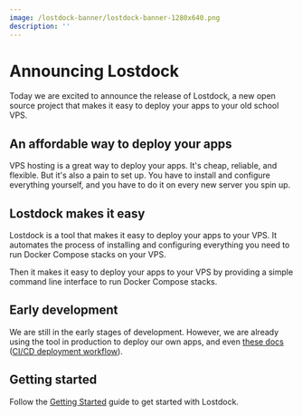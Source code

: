 ```yaml
---
image: /lostdock-banner/lostdock-banner-1280x640.png
description: ''
---
```



# Announcing Lostdock

Today we are excited to announce the release of Lostdock, a new open source project
that makes it easy to deploy your apps to your old school VPS.

## An affordable way to deploy your apps

VPS hosting is a great way to deploy your apps. It's cheap, reliable, and
flexible. But it's also a pain to set up. You have to install and configure
everything yourself, and you have to do it on every new server you spin up.

## Lostdock makes it easy

Lostdock is a tool that makes it easy to deploy your apps to your VPS. It
automates the process of installing and configuring everything you need to run
Docker Compose stacks on your VPS.

Then it makes it easy to deploy your apps to your VPS by providing a simple
command line interface to run Docker Compose stacks.

## Early development

We are still in the early stages of development. However, we are already using
the tool in production to deploy our own apps, and even [these docs](https://github.com/carlosbaraza/lostdock/tree/main/apps/docs/deployments/production) ([CI/CD deployment workflow](https://github.com/carlosbaraza/lostdock/blob/main/.github/workflows/release.yml#L87-L97)).

## Getting started

Follow the [Getting Started](/docs/getting-started) guide to get
started with Lostdock.
